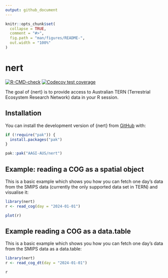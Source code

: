 ```yaml
---
output: github_document
---
```


<!-- README.md is generated from README.Rmd. Please edit that file -->

```r
knitr::opts_chunk$set(
  collapse = TRUE,
  comment = "#>",
  fig.path = "man/figures/README-",
  out.width = "100%"
)
```

# nert

<!-- badges: start -->
[![R-CMD-check](https://github.com/AAGI-AUS/nert/actions/workflows/R-CMD-check.yaml/badge.svg)](https://github.com/AAGI-AUS/nert/actions/workflows/R-CMD-check.yaml)
[![Codecov test coverage](https://codecov.io/gh/AAGI-AUS/nert/graph/badge.svg)](https://app.codecov.io/gh/AAGI-AUS/nert)
<!-- badges: end -->

The goal of {nert} is to provide access to Australian TERN (Terrestrial Ecosystem Research Network) data in your R session.

## Installation

You can install the development version of {nert} from [GitHub](https://github.com/AAGI-AUS/nert) with:

```r
if (!require("pak")) {
  install.packages("pak")
}

pak::pak("AAGI-AUS/nert")
```

## Example: reading a COG as a spatial object

This is a basic example which shows you how you can fetch one day's data from the SMIPS data (currently the only supported data set in TERN) and visualise it:

```r
library(nert)
r <- read_cog(day = "2024-01-01")

plot(r)
```

## Example reading a COG as a data.table

This is a basic example which shows you how you can fetch one day's data from the SMIPS data as a data.table:

```r
library(nert)
r <- read_cog_dt(day = "2024-01-01")

r
```

